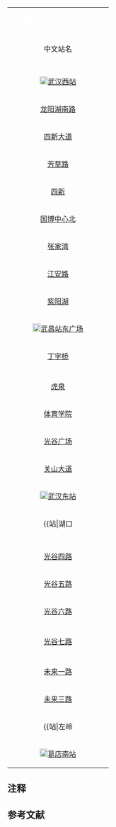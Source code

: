 {| class="wikitable" style="width:100%; text-align: center;"
|- bgcolor="{{武汉地铁线路色彩|11}}" 
| align=center colspan=11  | <span style="color:white;">'''武汉轨道交通11号线车站列表'''</span>
|- bgcolor="#CCCCCC"
! 中文站名{{efn|东段二期及三期首开段站名为2021年3月8日武汉地铁集团公示版本。}}!!英文站名 !! 站间距/km{{efn|相对于前一站而言。}} !! 里程/km{{efn|此为运价里程。}} !! colspan=2 |所在地 !! 换乘线路!!车站形式{{efn|除同台换乘车站外，涉及换乘车站的其他线路车站形式此表格不做讨论。}}!! 启用日期
|-
| {{站|中法生态城}}
|Sino-French Ecological City
|
|
|rowspan=31|[[武汉市]]
|[[蔡甸区]]
|
|
|未批复
|- 
|{{站|黄金口}}
|Huangjinkou
|
|
|rowspan=7|[[汉阳区]]
|{{武汉地铁路线标志|4}}
|
|rowspan="2"| 已批复
|-
|[[File:China Railways.svg|18px]][[武汉西站 (武汉地铁)|武汉西站]]
|Wuhan West Railway Station
|
|
|
|
|- 
|[[龙阳湖南路站|龙阳湖南路]]
|Longyanghu South Road
|
|
|
|
|rowspan="6"| 未批复
|- 
|[[四新大道站|四新大道]]
|Sixin Boulevard
|
|
|{{武汉地铁路线标志|3}}
|
|-
|[[芳草路站|芳草路]]
|Fangcao Road
|
|
|''{{武汉地铁路线标志|12}}''
|
|- 
|[[四新站|四新]]
|Sixin
|
|
|''{{武汉地铁路线标志|10}}''
|
|-
|[[国博中心北站|国博中心北]]
|North International Expo Center
|
|
|{{武汉地铁路线标志|6}}
|
|- 
|[[张家湾站 (武汉地铁)|张家湾]]
|Zhangjiawan
|
|
|rowspan=5|[[武昌区]]
| 
|
|-
|[[江安路站|江安路]]
|Jiang'an Road
|
|
|
| rowspan="23" | 地下[[岛式月台]]
| rowspan="9" | 建设中
|- 
|[[复兴路站 (武汉地铁)|紫阳湖]]
|Ziyanghu
|
|
|
|-
|[[File:China Railways.svg|18px]][[武昌火车站_(武汉地铁)|武昌站东广场]]
|Wuchang Railway Station (E.)
|
|
|''{{武汉地铁路线标志|12}}''
|-
|[[丁字桥站|丁字桥]]
|Dingziqiao
|
|
|
|-
|{{站|马房山}}
|Mafangshan
|
|
|rowspan=3|[[洪山区]]
|''{{武汉地铁路线标志|8}}''
|-
|[[虎泉站|虎泉]]
|Huquan
|
|
|{{武汉地铁路线标志|2}}
|-
|[[体育学院站|体育学院]]
|Sports University
|
|
|
|-
|[[光谷广场站|光谷广场]]
|Optics Valley Square
|
|
|rowspan=15|[[东湖高新区]]
|{{武汉地铁路线标志|2}}
|-
|[[关山大道站|关山大道]]
|Guanshan Boulevard
|
|
|
|-
|[[File:China Railways.svg|18px]][[武汉东站 (武汉地铁)|武汉东站]]
|Wuhandong Railway Station
|0
|0
|{{武汉地铁路线标志|2}}
|rowspan=13|2018/10/01 
|-
|{{站|湖口||武汉地铁}}
|Hukou
|1.468	
|1.468
|
|-
|{{站|光谷同济医院}}
|Tongji Hospital
|1.940	
|3.408
|
|-
|{{站|光谷生物园}}
|Guanggushengwuyuan
|1.420	
|4.828
|
|-
|[[光谷四路站|光谷四路]]
|Guanggu 4th Road
|1.075	
|5.903
|
|-
|[[光谷五路站|光谷五路]]
|Guanggu 5th Road
|1.287	
|7.190
|''{{武汉地铁路线标志|19}}''
|-
|[[光谷六路站|光谷六路]]
|Guanggu 6th Road
|0.926	
|8.116
|
|-
|{{站|豹澥}}
|Baoxie
|1.133
|9.249
|
|-
|[[光谷七路站|光谷七路]]
|Guanggu 7th Road
|1.067	
|10.316
|
|-
|{{站|长岭山}}
|Changlingshan
|2.802	
|13.118
|
|-
|[[未来一路站|未来一路]]
|Weilai 1st Road
|2.153	
|15.271
|
|-
|[[未来三路站|未来三路]]
|Weilai 3rd Road
|2.029	
|17.300
|
|-
|{{站|左岭||武汉地铁}}
|Zuoling
|1.444	
|18.744
|
|-
|[[File:China Railways.svg|18px]][[葛店南站]]
|Gediannan Railway Station
|3.786	
|22.530
|[[鄂州市]]
|[[华容区]]
|
|2021/1/2
|}<noinclude>
{{Main|武汉轨道交通11号线}}

==注释==
{{notelist|iger=}}
==参考文献==
{{Reflist}}
<noinclude>